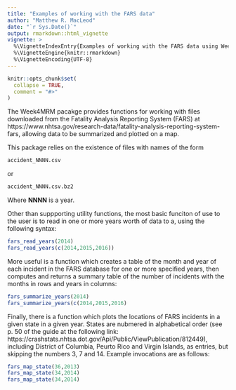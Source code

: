 ```yaml
---
title: "Examples of working with the FARS data"
author: "Matthew R. MacLeod"
date: "`r Sys.Date()`"
output: rmarkdown::html_vignette
vignette: >
  %\VignetteIndexEntry{Examples of working with the FARS data using Week4MRM}
  %\VignetteEngine{knitr::rmarkdown}
  %\VignetteEncoding{UTF-8}
---
```


```r
knitr::opts_chunk$set(
  collapse = TRUE,
  comment = "#>"
)
```


The Week4MRM pacakge provides functions for working with files downloaded from the Fatality Analysis Reporting System (FARS) at https://www.nhtsa.gov/research-data/fatality-analysis-reporting-system-fars, allowing data to be summarized and plotted on a map.

This package relies on the existence of files with names of the form 

```r
accident_NNNN.csv
```

or

```r
accident_NNNN.csv.bz2
```

Where **NNNN** is a year.  


Other than suppporting utility functions, the most basic funciton of use to the user is to read in one or more years worth of data to a, using the following syntax:

```r
fars_read_years(2014)
fars_read_years(c(2014,2015,2016))
```


More useful is a function which creates a table of the month and year of each incident in the FARS database
for one or more specified years, then computes and returns a summary table of the number of incidents
with the months in rows and years in columns:

```r
fars_summarize_years(2014)
fars_summarize_years(c(2014,2015,2016)
```

Finally, there is a function which plots the locations of FARS incidents in a given state in a given year. States are nubmered in alphabetical order (see p. 50 of the guide at the following link: https://crashstats.nhtsa.dot.gov/Api/Public/ViewPublication/812449), including District of Columbia, Peurto Rico and Virgin Islands, as entries, but skipping the numbers 3, 7 and 14.  Example invocations are as follows:

```r
fars_map_state(36,2013)
fars_map_state(34,2014)
fars_map_state(34,2014)
```
